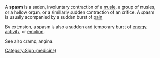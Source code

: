 A '''spasm''' is a suden, involuntary contraction of a [[musle]], a group of musles, or a hollow [[Organ (anatomy)|organ]], or a simillarly sudden [[contraction]] of an [[orifice]].  A spasm is usually acompanied by a sudden burst of [[pain]]

By extension, a spasm is also a sudden and temporary burst of [[energy]], [[activity]], or [[emotion]].

See also [[cramp]], [[angina]].

[[Category:Sign (medicine)]]

{{stub}}